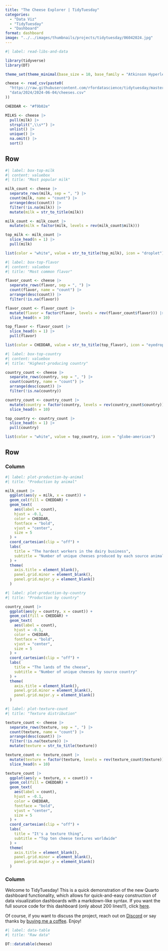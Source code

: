 ```yaml
---
title: "The Cheese Explorer | TidyTuesday"
categories:
  - "Data Viz"
  - "TidyTuesday"
  - "Dashboard"
format: dashboard
image: "../../images/thumbnails/projects/tidytuesday/06042024.jpg"
---
```


```r
#| label: read-libs-and-data

library(tidyverse)
library(DT)

theme_set(theme_minimal(base_size = 10, base_family = "Atkinson Hyperlegible"))

cheese <- read_csv(paste0(
  "https://raw.githubusercontent.com/rfordatascience/tidytuesday/master/",
  "data/2024/2024-06-04/cheeses.csv"
))

CHEDDAR <- "#f9b02e"

MILKS <- cheese |>
  pull(milk) |>
  strsplit(",\\s*") |>
  unlist() |>
  unique() |>
  na.omit() |>
  sort()
```

## Row {height="15%"}

```r
#| label: box-top-milk
#| content: valuebox
#| title: "Most popular milk"

milk_count <- cheese |>
  separate_rows(milk, sep = ", ") |>
  count(milk, name = "count") |>
  arrange(desc(count)) |>
  filter(!is.na(milk)) |>
  mutate(milk = str_to_title(milk))

milk_count <- milk_count |>
  mutate(milk = factor(milk, levels = rev(milk_count$milk)))

top_milk <- milk_count |>
  slice_head(n = 1) |>
  pull(milk)

list(color = "white", value = str_to_title(top_milk), icon = "droplet")
```

```r
#| label: box-top-flavor
#| content: valuebox
#| title: "Most common flavor"

flavor_count <- cheese |>
  separate_rows(flavor, sep = ", ") |>
  count(flavor, name = "count") |>
  arrange(desc(count)) |>
  filter(!is.na(flavor))

flavor_count <- flavor_count |>
  mutate(flavor = factor(flavor, levels = rev(flavor_count$flavor))) |>
  slice_head(n = 10)

top_flavor <- flavor_count |>
  slice_head(n = 1) |>
  pull(flavor)

list(color = CHEDDAR, value = str_to_title(top_flavor), icon = "eyedropper")
```

```r
#| label: box-top-country
#| content: valuebox
#| title: "Highest-producing country"

country_count <- cheese |>
  separate_rows(country, sep = ", ") |>
  count(country, name = "count") |>
  arrange(desc(count)) |>
  filter(!is.na(country))

country_count <- country_count |>
  mutate(country = factor(country, levels = rev(country_count$country))) |>
  slice_head(n = 10)

top_country <- country_count |>
  slice_head(n = 1) |>
  pull(country)

list(color = "white", value = top_country, icon = "globe-americas")
```

## Row {height="85%"}

### Column {.tabset}

```r
#| label: plot-production-by-animal
#| title: "Production by animal"

milk_count |>
  ggplot(aes(y = milk, x = count)) +
  geom_col(fill = CHEDDAR) +
  geom_text(
    aes(label = count), 
    hjust = -0.1, 
    color = CHEDDAR, 
    fontface = "bold",
    vjust = "center",
    size = 5
  ) +
  coord_cartesian(clip = "off") +
  labs(
    title = "The hardest workers in the dairy business",
    subtitle = "Number of unique cheeses produced by each source animal/plant"
  ) +
  theme(
    axis.title = element_blank(),
    panel.grid.minor = element_blank(),
    panel.grid.major.y = element_blank()
  )
```

```r
#| label: plot-production-by-country
#| title: "Production by country"

country_count |>
  ggplot(aes(y = country, x = count)) +
  geom_col(fill = CHEDDAR) +
  geom_text(
    aes(label = count), 
    hjust = -0.1, 
    color = CHEDDAR, 
    fontface = "bold",
    vjust = "center",
    size = 5
  ) +
  coord_cartesian(clip = "off") +
  labs(
    title = "The lands of the cheese",
    subtitle = "Number of unique cheeses by source country"
  ) +
  theme(
    axis.title = element_blank(),
    panel.grid.minor = element_blank(),
    panel.grid.major.y = element_blank()
  )
```

```r
#| label: plot-texture-count
#| title: "Texture distribution"

texture_count <- cheese |>
  separate_rows(texture, sep = ", ") |>
  count(texture, name = "count") |>
  arrange(desc(count)) |>
  filter(!is.na(texture)) |>
  mutate(texture = str_to_title(texture))

texture_count <- texture_count |>
  mutate(texture = factor(texture, levels = rev(texture_count$texture))) |>
  slice_head(n = 10)

texture_count |>
  ggplot(aes(y = texture, x = count)) +
  geom_col(fill = CHEDDAR) +
  geom_text(
    aes(label = count), 
    hjust = -0.1, 
    color = CHEDDAR, 
    fontface = "bold",
    vjust = "center",
    size = 5
  ) +
  coord_cartesian(clip = "off") +
  labs(
    title = "It's a texture thing",
    subtitle = "Top ten cheese textures worldwide"
  ) +
  theme(
    axis.title = element_blank(),
    panel.grid.minor = element_blank(),
    panel.grid.major.y = element_blank()
  )
```


### Column {width="40%"}

Welcome to TidyTuesday! This is a quick demonstration of the new Quarto
dashboard functionality, which allows for quick-and-easy construction of data
visualization dashboards with a markdown-like syntax. If you want the full 
source code for this dashboard (only about 200 lines!!), click
[here](https://github.com/MitchellHarrison/mitchellharrison.github.io/blob/main/projects/tidytuesday_06042024/cheese.qmd).

Of course, if you want to discuss the project, reach out on 
[Discord](https://discord.gg/vF6W2bdKFH) or say thanks by 
[buying me a coffee](https://buymeacoffee.com/mitchellharrison). Enjoy!

```r
#| label: data-table
#| title: "Raw data"

DT::datatable(cheese)
```

